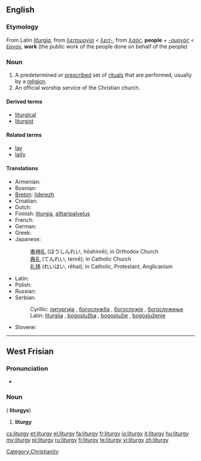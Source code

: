 ==English==
{{wikipedia}}

===Etymology===
From Latin ''[[liturgia]]'', from {{etyl|grc}} [[λειτουργία]] < ''[[λειτ-]]'', from ''[[λαός]]'', '''people''' + ''[[-ουργός]]'' < [[ἔργον]], '''work''' (the public work of the people done on behalf of the people)

===Noun===
{{en-noun|liturgies}}

# A predetermined or [[prescribe]]d set of [[ritual]]s that are performed, usually by a [[religion]].
# An official worship service of the Christian church.

====Derived terms====
* [[liturgical]]
* [[liturgist]]

====Related terms====
* [[lay]]
* [[laity]]

====Translations====
{{trans-top|a predetermined or prescribed set of rituals}}
* Armenian: {{t-|hy|պատարագ|tr=patarag}}
* Bosnian: {{t-|bs|liturgija|f}}
* [[Breton]]: [[liderezh]] {{m}}
* Croatian: {{t-|hr|liturgija|f}}
* Dutch: {{t+|nl|liturgie|f}}
* Finnish: [[liturgia]], [[alttaripalvelus]]
* French: {{t+|fr|liturgie|f}}
* German: {{t+|de|Liturgie|f}}
* Greek: {{t+|el|λειτουργία|f|tr=leitourgía}}
* Japanese:
*: [[奉神礼]] (ほうしんれい, hōshinrē); in Orthodox Church
*: [[典礼]] (てんれい, tenrē); in Catholic Church
*: [[礼拝]] (れいはい, rēhai); in Catholic, Protestant, Anglicanism
{{trans-mid}}
* Latin: {{t-|la|liturgia|f}}
* Polish: {{t+|pl|liturgia|f}}
* Russian: {{t+|ru|литургия|f|tr=liturgíja}}
* Serbian:
*: Cyrillic: [[литургија#Serbian|литургија]] {{f}}, [[богослужба]] {{f}}, [[богoслужје]] {{n}}, [[богослужeње]] {{n}}
*: Latin: [[liturgija#Serbian|liturgija]] {{f}}, [[bogoslužba]] {{f}}, [[bogoslužje]] {{n}}, [[bogosluženje]] {{n}}
* Slovene: {{t+|sl|liturgija|f}}
{{trans-bottom}}

----

==West Frisian==

===Pronunciation===

* {{IPA|/litørˈɡi/|lang=fy}}

===Noun===
{{infl|fy|noun|g=c}} ({{p}} '''liturgys''')

# '''liturgy'''

[[Category:Christianity]]

[[cs:liturgy]]
[[et:liturgy]]
[[el:liturgy]]
[[fa:liturgy]]
[[fr:liturgy]]
[[io:liturgy]]
[[it:liturgy]]
[[hu:liturgy]]
[[my:liturgy]]
[[pl:liturgy]]
[[ru:liturgy]]
[[fi:liturgy]]
[[te:liturgy]]
[[vi:liturgy]]
[[zh:liturgy]]